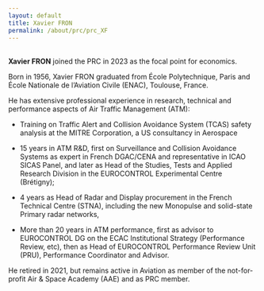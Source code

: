 ```yaml
---
layout: default
title: Xavier FRON
permalink: /about/prc/prc_XF
---
```


<br>
**Xavier FRON** joined the PRC in 2023 as the focal point for economics.

Born in 1956, Xavier FRON graduated from École Polytechnique, Paris and École Nationale de l’Aviation Civile (ENAC), Toulouse, France.
 
He has extensive professional experience in research, technical and performance aspects of Air Traffic Management (ATM): 

*	Training on Traffic Alert and Collision Avoidance System (TCAS) safety analysis at the MITRE Corporation, a US consultancy in Aerospace

*	15 years in ATM R&D, first on Surveillance and Collision Avoidance Systems as expert in French DGAC/CENA and representative in ICAO SICAS Panel, and later as Head of the Studies, Tests and Applied Research Division in the EUROCONTROL Experimental Centre (Brétigny);

*	4 years as Head of Radar and Display procurement in the French Technical Centre (STNA), including the new Monopulse and solid-state Primary radar networks, 

*	More than 20 years in ATM performance, first as advisor to EUROCONTROL DG on the ECAC Institutional Strategy (Performance Review, etc), then as Head of EUROCONTROL Performance Review Unit (PRU), Performance Coordinator and Advisor. 

He retired in 2021, but remains active in Aviation as member of the not-for-profit Air & Space Academy (AAE) and as PRC member. 